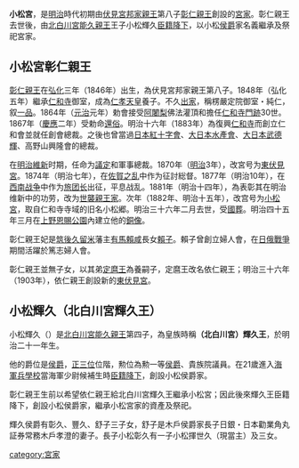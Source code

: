 {{Japanese|japanese=小松宮|kana=こまつのみや|romaji=Komatsu no miya}}
'''小松宮'''，是[[明治|明治]]時代初期由[[伏見宮邦家親王|伏見宮邦家親王]]第八子[[小松宮彰仁親王|彰仁親王]]創設的[[宮家|宮家]]。彰仁親王去世後，由[[北白川宮能久親王|北白川宮能久親王]]王子小松輝久[[臣籍降下|臣籍降下]]，以小松[[侯爵|侯爵]]家名義繼承及祭祀宮家。

== 小松宮彰仁親王 ==
{{日本氏族
|家名=小松宮家
|家紋名称=
|本姓=
|家祖=[[小松宮彰仁親王|小松宮彰仁親王]]<br/>（[[伏見宮邦家親王|伏見宮邦家親王]]第八子）
|種別=[[皇族|皇族]]（[[世襲親王家|世襲親王家]]）
|出身地=[[山城國|山城國]]
|根拠地=[[山城國|山城國]]<br/>[[東京府|東京府]]
|人物=[[小松宮彰仁親王|小松宮彰仁親王]]
|支流=
}}
[[小松宮彰仁親王|彰仁親王]]在[[弘化|弘化]]三年（1846年）出生，為伏見宮邦家親王第八子。1848年（弘化五年）繼承[[仁和寺|仁和寺]]御室，成為[[仁孝天皇|仁孝天皇]]養子。不久[[出家|出家]]，稱楞嚴定院御室・純仁，叙[[品位_(位階)|一品]]。1864年（[[元治|元治]]元年）勅會接受[[阿闍梨|阿闍梨]]佛法灌頂和擔任[[仁和寺|仁和寺]][[門跡|門跡]]30世。1867年（[[慶應|慶應]]二年）受勅命[[還俗|還俗]]。明治十六年（1883年）為復興[[仁和寺|仁和寺]]而創立仁和會並就任創會總裁。之後也曾當過[[日本紅十字會|日本紅十字會]]、[[大日本水產會|大日本水產會]]、[[大日本武德輝|大日本武德輝]]、高野山興隆會的總裁。

在[[明治維新|明治維新]]时期，任命为[[議定|議定]]和軍事總裁。1870年（[[明治|明治]]3年），改宮号为[[東伏見宮|東伏見宮]]。1874年（明治七年），在[[佐賀之乱|佐賀之乱]]中作为征討総督。1877年（明治10年），在[[西南战争|西南战争]]中作为[[旅|旅团长]]出征，平息战乱。1881年（明治十四年），為表彰其在明治维新中的功劳，改为[[世襲親王家|世襲親王家]]。次年（1882年、明治十五年），改宫号为[[小松宮|小松宮]]，取自仁和寺寺域的旧名小松郷。明治三十六年二月去世，受[[國葬|國葬]]。明治四十五年三月在[[上野恩賜公園|上野恩賜公園]]內建立他的[[銅像|銅像]]。

彰仁親王妃是[[筑後國|筑後]][[久留米|久留米]]藩主[[有馬賴咸|有馬賴咸]]長女[[彰仁親王妃賴子|賴子]]。賴子曾創立婦人會，在[[日俄戰爭|日俄戰爭]]期間活躍於篤志婦人會。

彰仁親王並無子女，以其弟[[定麿王|定麿王]]為養嗣子，定麿王改名依仁親王；明治三十六年（1903年），依仁親王創設新的[[東伏見宮|東伏見宮]]。

== 小松輝久（北白川宮輝久王）==
{{日本氏族
|家名=小松家
|家紋名称=
|本姓=
|家祖=小松輝久<br/>（[[北白川宮能久親王|北白川宮能久親王]]第四子）
|種別=[[華族_(日本)|華族]]（[[侯爵|侯爵]]）
|出身地=[[東京府|東京府]]
|根拠地=[[東京都|東京都]]
|人物=小松輝久
|支流=
}}
小松輝久（{{bd|1888年|8月12日|1970年|11月5日|catIdx=Komatsu Teruhisa}}）是[[北白川宮能久親王|北白川宮能久親王]]第四子，為皇族時稱'''（北白川宮）輝久王'''，於明治二十一年生。

他的爵位是[[侯爵|侯爵]]，[[正三位|正三位]]位階，勲位為勲一等[[侯爵|侯爵]]、貴族院議員。在21歲進入[[海軍兵學校|海軍兵學校]]當海軍少尉候補生時[[臣籍降下|臣籍降下]]，創設小松侯爵家。

彰仁親王生前以希望依仁親王給北白川宮輝久王繼承小松宮；因此後來輝久王臣籍降下，創設小松侯爵家，繼承小松宮家的資產及祭祀。

輝久侯爵有彰久、豐久、舒子三子女，舒子是木戶侯爵家長子日銀・日本勸業角丸証券常務木戶孝澄的妻子。長子小松彰久有一子小松揮世久（現當主）及三女。

{{日本宮家}}
[[category:宮家|category:宮家]]